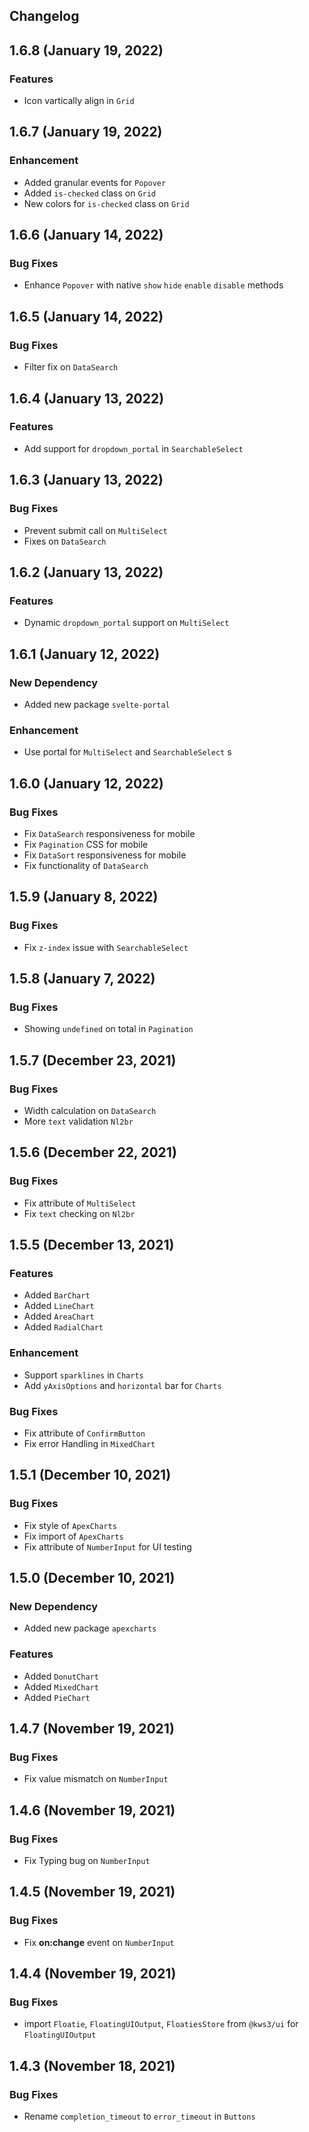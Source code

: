 


<Version />

<Meta
  title="Changelog"
/>

## Changelog

## 1.6.8  (January 19, 2022)

### Features
- Icon vartically align in `Grid`

## 1.6.7  (January 19, 2022)

### Enhancement
- Added granular events for `Popover`
- Added `is-checked` class on `Grid`
- New colors for `is-checked` class on `Grid`

## 1.6.6  (January 14, 2022)

### Bug Fixes
- Enhance `Popover` with native `show` `hide` `enable` `disable` methods

## 1.6.5  (January 14, 2022)

### Bug Fixes
- Filter fix on `DataSearch`

## 1.6.4  (January 13, 2022)

### Features
- Add support for `dropdown_portal` in `SearchableSelect`
## 1.6.3  (January 13, 2022)

### Bug Fixes
- Prevent submit call on `MultiSelect`
- Fixes on `DataSearch`

## 1.6.2  (January 13, 2022)

### Features
- Dynamic `dropdown_portal` support on `MultiSelect`

## 1.6.1  (January 12, 2022)

### New Dependency
- Added new package `svelte-portal`
### Enhancement
- Use portal for `MultiSelect` and `SearchableSelect` s

## 1.6.0  (January 12, 2022)

### Bug Fixes
- Fix `DataSearch` responsiveness for mobile
- Fix `Pagination` CSS for mobile
- Fix `DataSort`  responsiveness for mobile
- Fix functionality of `DataSearch`

## 1.5.9  (January 8, 2022)

### Bug Fixes
- Fix `z-index` issue with `SearchableSelect`

## 1.5.8  (January 7, 2022)

### Bug Fixes
- Showing `undefined` on total in `Pagination`

## 1.5.7  (December 23, 2021)

### Bug Fixes
- Width calculation on `DataSearch`
- More `text` validation `Nl2br`

## 1.5.6  (December 22, 2021)
### Bug Fixes
- Fix attribute of `MultiSelect`
- Fix `text` checking on `Nl2br`

## 1.5.5  (December 13, 2021)
### Features
- Added `BarChart`
- Added `LineChart`
- Added `AreaChart`
- Added `RadialChart`
### Enhancement
- Support `sparklines` in `Charts`
- Add `yAxisOptions` and `horizontal` bar for `Charts`
### Bug Fixes
- Fix attribute of `ConfirmButton`
- Fix error Handling in `MixedChart`


## 1.5.1  (December 10, 2021)
### Bug Fixes
- Fix style of `ApexCharts`
- Fix import of `ApexCharts`
- Fix attribute of `NumberInput` for UI testing

## 1.5.0  (December 10, 2021)
### New Dependency
- Added new package `apexcharts`
### Features
- Added `DonutChart`
- Added `MixedChart`
- Added `PieChart`

## 1.4.7  (November 19, 2021)
### Bug Fixes
- Fix value mismatch on `NumberInput`

## 1.4.6  (November 19, 2021)
### Bug Fixes
- Fix Typing bug on `NumberInput`

## 1.4.5  (November 19, 2021)
### Bug Fixes
- Fix **on:change** event on `NumberInput`

## 1.4.4  (November 19, 2021)

### Bug Fixes
- import  `Floatie`, `FloatingUIOutput`, `FloatiesStore` from `@kws3/ui` for `FloatingUIOutput` 

## 1.4.3  (November 18, 2021)
### Bug Fixes
- Rename `completion_timeout` to `error_timeout` in `Buttons`
